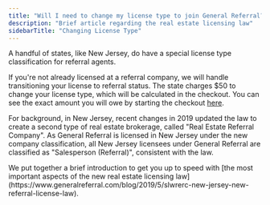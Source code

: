 ```yaml
---
title: "Will I need to change my license type to join General Referral?"
description: "Brief article regarding the real estate licensing law"
sidebarTitle: "Changing License Type"
---
```


<Info>
  A handful of states, like New Jersey, do have a special license type classification for referral agents.
</Info>

If you're not already licensed at a referral company, we will handle transitioning your license to referral status. The state charges \$50 to change your license type, which will be calculated in the checkout. You can see the exact amount you will owe by starting the checkout [here](https://app.generalreferral.com/join). 

For background, in New Jersey, recent changes in 2019 updated the law to create a second type of real estate brokerage, called "Real Estate Referral Company". As General Referral is licensed in New Jersey under the new company classification, all New Jersey licensees under General Referral are classified as "Salesperson (Referral)", consistent with the law.

<Note>
  We put together a brief introduction to get you up to speed with [the most important aspects of the new real estate licensing law](https://www.generalreferral.com/blog/2019/5/slwrerc-new-jersey-new-referral-license-law).
</Note>